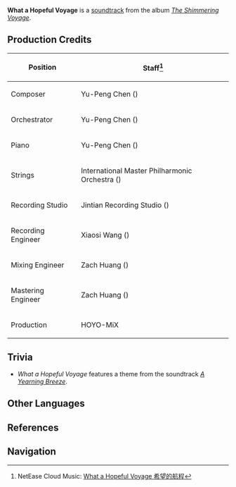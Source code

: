 {{Soundtrack Infobox
|title          =
|image          = The Shimmering Voyage.jpg
|album          = The Shimmering Voyage
|disc           = 1
|number         = 01
|featured       =
|featured2      =
|featured3      =
|featured_disc  =
|featured_disc2 =
|featured_disc3 =
|youtube_id     = cdC8wPt_SPw
|youtube_time   = 0
|spotify_id     = 1dGwUJwdwZQZmrzr0IGzhg
|played_in      = Golden Apple Archipelago
|during         = [[Golden Apple Archipelago]] (Waverider Day)
|domain         =
|previous       = 
|next           = Vast and Blue
}}
{{Description|Midsummer Island Adventure. Bring along your happy heart and a bag, let's go!|[https://genshin.hoyoverse.com/en/news/detail/14511 Echo of Memories]}}
'''What a Hopeful Voyage''' is a [[soundtrack]] from the album ''[[The Shimmering Voyage]]''.

==Production Credits==
{| class="wikitable" style="text-align:left; height:0.5em"
! Position
! Staff<ref>NetEase Cloud Music: [https://music.163.com/#/song?id=1861403401 What a Hopeful Voyage 希望的航程]</ref>
|-
! Composer
| Yu-Peng Chen ({{Lang|zh=陈致逸|mini=1}})
|-
! Orchestrator
| Yu-Peng Chen ({{Lang|zh=陈致逸|mini=1}})
|-
! Piano
| Yu-Peng Chen ({{Lang|zh=陈致逸|mini=1}})
|-
! Strings
| International Master Philharmonic Orchestra ({{Lang|zh=国际首席爱乐乐团|mini=1}})
|-
! Recording Studio
| Jintian Recording Studio ({{Lang|zh=金田录音棚|mini=1}})
|-
! Recording Engineer
| Xiaosi Wang ({{Lang|zh=王小四|mini=1}})
|-
! Mixing Engineer
| Zach Huang ({{Lang|zh=黄巍|mini=1}})
|-
! Mastering Engineer
| Zach Huang ({{Lang|zh=黄巍|mini=1}})
|-
! Production
| HOYO-MiX
|}

==Trivia==
* ''What a Hopeful Voyage'' features a theme from the soundtrack ''[[A Yearning Breeze]]''.

==Other Languages==
{{Other Languages
|default_hidden = 1
|en      = What a Hopeful Voyage
|zhs     = 希望的航程
|zhs_rm  = Xīwàng de Hángchéng
|zht     = 希望的航程
|zht_rm  = Xīwàng de Hángchéng
|ja      = 希望の航路
|ja_rm   = Kibou no Kouro
}}

==References==
{{Reflist}}

==Navigation==
{{Soundtrack Navbox|The Shimmering Voyage}}